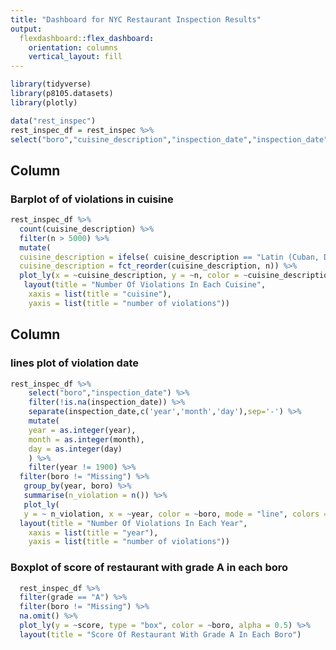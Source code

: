 ```yaml
---
title: "Dashboard for NYC Restaurant Inspection Results"
output: 
  flexdashboard::flex_dashboard:
    orientation: columns
    vertical_layout: fill
---
```



```r
library(tidyverse)
library(p8105.datasets)
library(plotly)

data("rest_inspec")
rest_inspec_df = rest_inspec %>% 
select("boro","cuisine_description","inspection_date","inspection_date","score","grade")
```

Column {data-width=600}
-----------------------------------------------------------------------

### Barplot of  of violations in cuisine

```r
rest_inspec_df %>% 
  count(cuisine_description) %>% 
  filter(n > 5000) %>%
  mutate(
  cuisine_description = ifelse( cuisine_description == "Latin (Cuban, Dominican, Puerto Rican, South & Central American)","Latin",cuisine_description),
  cuisine_description = fct_reorder(cuisine_description, n)) %>% 
  plot_ly(x = ~cuisine_description, y = ~n, color = ~cuisine_description, type = "bar", colors = "viridis", source="rest_inspec_df") %>% 
   layout(title = "Number Of Violations In Each Cuisine",
    xaxis = list(title = "cuisine"),
    yaxis = list(title = "number of violations"))
```

Column {data-width=350}
-----------------------------------------------------------------------

### lines plot of violation date

```r
rest_inspec_df %>% 
    select("boro","inspection_date") %>% 
    filter(!is.na(inspection_date)) %>% 
    separate(inspection_date,c('year','month','day'),sep='-') %>%
    mutate(
    year = as.integer(year),
    month = as.integer(month),
    day = as.integer(day)
    ) %>% 
    filter(year != 1900) %>% 
  filter(boro != "Missing") %>% 
   group_by(year, boro) %>% 
   summarise(n_violation = n()) %>% 
   plot_ly(
   y = ~ n_violation, x = ~year, color = ~boro, mode = "line", colors = "viridis") %>% 
  layout(title = "Number Of Violations In Each Year",
    xaxis = list(title = "year"),
    yaxis = list(title = "number of violations"))
```


### Boxplot of score of restaurant with grade A in each boro

```r
  rest_inspec_df %>% 
  filter(grade == "A") %>% 
  filter(boro != "Missing") %>% 
  na.omit() %>% 
  plot_ly(y = ~score, type = "box", color = ~boro, alpha = 0.5) %>% 
  layout(title = "Score Of Restaurant With Grade A In Each Boro")
```



